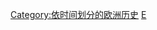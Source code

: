 {{Commonscat|History of Europe by century}}

[[Category:依时间划分的欧洲历史‎|Category:依时间划分的欧洲历史‎]]
[[Category:依世紀劃分的大洲|E]]